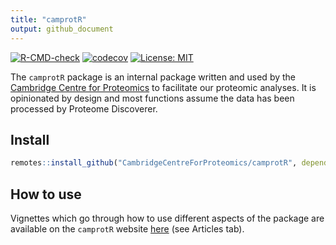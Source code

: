 ```yaml
---
title: "camprotR"
output: github_document
---
```


<!-- badges: start -->
[![R-CMD-check](https://github.com/CambridgeCentreForProteomics/camprotR/workflows/check-bioc/badge.svg)](https://github.com/CambridgeCentreForProteomics/camprotR/actions)
[![codecov](https://codecov.io/gh/CambridgeCentreForProteomics/camprotR/branch/master/graph/badge.svg)](https://codecov.io/gh/CambridgeCentreForProteomics/camprotR?branch=master)
[![License: MIT](https://img.shields.io/badge/License-MIT-blue.svg)](https://opensource.org/licenses/MIT)
<!-- badges: end -->

The `camprotR` package is an internal package written and used by the 
[Cambridge Centre for Proteomics](https://proteomics.bio.cam.ac.uk) to 
facilitate our proteomic analyses. It is opinionated by design and most 
functions assume the data has been processed by Proteome Discoverer.

## Install

```r
remotes::install_github("CambridgeCentreForProteomics/camprotR", dependencies = TRUE)
```

## How to use

Vignettes which go through how to use different aspects of the package are 
available on the `camprotR` website [here](https://cambridgecentreforproteomics.github.io/camprotR/) (see Articles tab).
